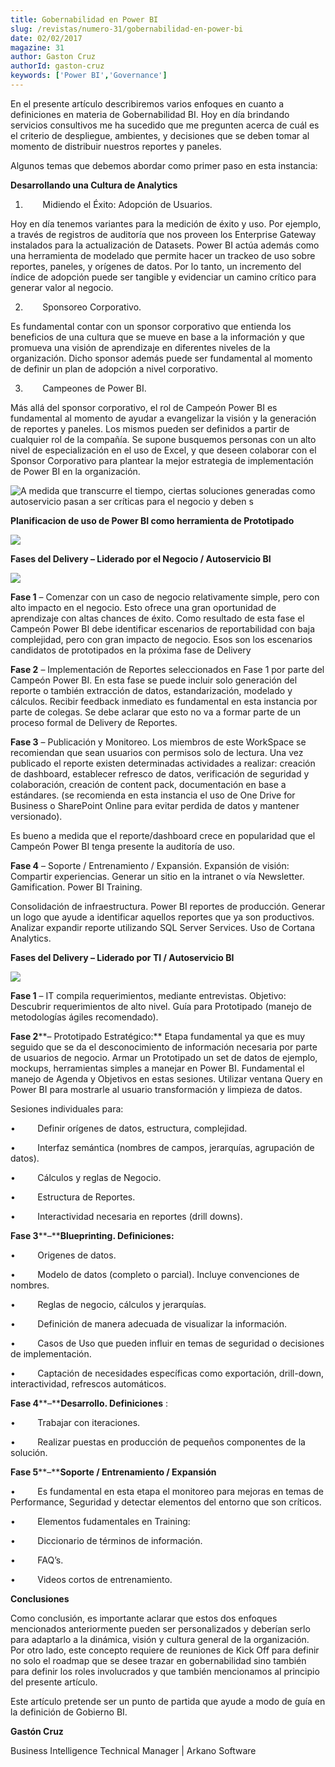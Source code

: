 ```yaml
---
title: Gobernabilidad en Power BI
slug: /revistas/numero-31/gobernabilidad-en-power-bi
date: 02/02/2017
magazine: 31
author: Gaston Cruz
authorId: gaston-cruz
keywords: ['Power BI','Governance']
---
```






En el presente artículo describiremos varios enfoques en cuanto a definiciones en materia de Gobernabilidad BI. Hoy en día brindando servicios consultivos me ha sucedido que me pregunten acerca de cuál es el criterio de despliegue, ambientes, y decisiones que se deben tomar al momento de distribuir nuestros reportes y paneles.

Algunos temas que debemos abordar como primer paso en esta instancia:

**Desarrollando una Cultura de Analytics**

1.          Midiendo el Éxito: Adopción de Usuarios.

Hoy en día tenemos variantes para la medición de éxito y uso. Por ejemplo, a través de registros de auditoría que nos proveen los Enterprise Gateway instalados para la actualización de Datasets. Power BI actúa además como una herramienta de modelado que permite hacer un trackeo de uso sobre reportes, paneles, y orígenes de datos. Por lo tanto, un incremento del índice de adopción puede ser tangible y evidenciar un camino crítico para generar valor al negocio.

2.          Sponsoreo Corporativo.

Es fundamental contar con un sponsor corporativo que entienda los beneficios de una cultura que se mueve en base a la información y que promueva una visión de aprendizaje en diferentes niveles de la organización. Dicho sponsor además puede ser fundamental al momento de definir un plan de adopción a nivel corporativo.

3.          Campeones de Power BI.

Más allá del sponsor corporativo, el rol de Campeón Power BI es fundamental al momento de ayudar a evangelizar la visión y la generación de reportes y paneles. Los mismos pueden ser definidos a partir de cualquier rol de la compañía. Se supone busquemos personas con un alto nivel de especialización en el uso de Excel, y que deseen colaborar con el Sponsor Corporativo para plantear la mejor estrategia de implementación de Power BI en la organización.

![A medida que transcurre el tiempo, ciertas soluciones generadas como autoservicio pasan a ser críticas para el negocio y deben s](../../../images/numero31/gobernabilidad-en-power-bi/image1.png)

**Planificacion de uso de Power BI como herramienta de Prototipado**

**![](../../../images/numero31/gobernabilidad-en-power-bi/image2.png)**

**Fases del Delivery – Liderado por el Negocio / Autoservicio BI**



![](../../../images/numero31/gobernabilidad-en-power-bi/image3.png)

**Fase 1**  –  Comenzar con un caso de negocio relativamente simple, pero con alto impacto en el negocio. Esto ofrece una gran oportunidad de aprendizaje con altas chances de éxito. Como resultado de esta fase el Campeón Power BI debe identificar escenarios de reportabilidad con baja complejidad, pero con gran impacto de negocio. Esos son los escenarios candidatos de prototipados en la próxima fase de Delivery

**Fase 2**  –  Implementación de Reportes seleccionados en Fase 1 por parte del Campeón Power BI. En esta fase se puede incluir solo generación del reporte o también extracción de datos, estandarización, modelado y cálculos. Recibir feedback inmediato es fundamental en esta instancia por parte de colegas. Se debe aclarar que esto no va a formar parte de un proceso formal de Delivery de Reportes.

**Fase 3**  –  Publicación y Monitoreo. Los miembros de este WorkSpace se recomiendan que sean usuarios con permisos solo de lectura. Una vez publicado el reporte existen determinadas actividades a realizar: creación de dashboard, establecer refresco de datos, verificación de seguridad y colaboración, creación de content pack, documentación en base a estándares. (se recomienda en esta instancia el uso de One Drive for Business o SharePoint Online para evitar perdida de datos y mantener versionado).

Es bueno a medida que el reporte/dashboard crece en popularidad que el Campeón Power BI tenga presente la auditoría de uso.

**Fase 4**  –  Soporte / Entrenamiento / Expansión. Expansión de visión: Compartir experiencias. Generar un sitio en la intranet o vía Newsletter. Gamification. Power BI Training.

Consolidación de infraestructura. Power BI reportes de producción. Generar un logo que ayude a identificar aquellos reportes que ya son productivos. Analizar expandir reporte utilizando SQL Server Services. Uso de Cortana Analytics.

**Fases del Delivery – Liderado por TI / Autoservicio BI**

**![](../../../images/numero31/gobernabilidad-en-power-bi/image4.png)**

**Fase 1** –  IT compila requerimientos, mediante entrevistas. Objetivo: Descubrir requerimientos de alto nivel. Guía para Prototipado (manejo de metodologías ágiles recomendado).

**Fase 2****–  Prototipado Estratégico:** Etapa fundamental ya que es muy seguido que se da el desconocimiento de información necesaria por parte de usuarios de negocio. Armar un Prototipado un set de datos de ejemplo, mockups, herramientas simples a manejar en Power BI. Fundamental el manejo de Agenda y Objetivos en estas sesiones. Utilizar ventana Query en Power BI para mostrarle al usuario transformación y limpieza de datos.

Sesiones individuales para:

•           Definir orígenes de datos, estructura, complejidad.

•           Interfaz semántica (nombres de campos, jerarquías, agrupación de datos).

•           Cálculos y reglas de Negocio.

•           Estructura de Reportes.

•           Interactividad necesaria en reportes (drill downs).

**Fase 3****–****Blueprinting. Definiciones:**

•           Origenes de datos.

•           Modelo de datos (completo o parcial).  Incluye convenciones de nombres.

•           Reglas de negocio, cálculos y jerarquías.

•           Definición de manera adecuada de visualizar la información.

•           Casos de Uso que pueden influir en temas de seguridad o decisiones de implementación.

•           Captación de necesidades específicas como exportación, drill-down, interactividad, refrescos automáticos.

**Fase 4****–****Desarrollo. Definiciones** :

•           Trabajar con iteraciones.

•           Realizar puestas en producción de pequeños componentes de la solución.

**Fase 5****–****Soporte / Entrenamiento / Expansión**

•           Es fundamental en esta etapa el monitoreo para mejoras en temas de Performance, Seguridad y detectar elementos del entorno que son críticos.

•           Elementos fudamentales en Training:

•           Diccionario de términos de información.

•           FAQ’s.

•           Videos cortos de entrenamiento.



**Conclusiones**

Como conclusión, es importante aclarar que estos dos enfoques mencionados anteriormente pueden ser personalizados y deberían serlo para adaptarlo a la dinámica, visión y cultura general de la organización. Por otro lado, este concepto requiere de reuniones de Kick Off para definir no solo el roadmap que se desee trazar en gobernabilidad sino también para definir los roles involucrados y que también mencionamos al principio del presente artículo.

Este artículo pretende ser un punto de partida que ayude a modo de guía en la definición de Gobierno BI.

**Gastón Cruz**

Business Intelligence Technical Manager | Arkano Software

